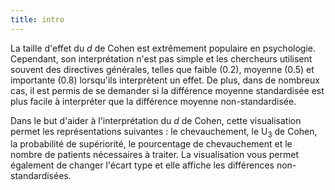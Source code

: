 ```yaml
---
title: intro
---
```


La taille d'effet du *d* de Cohen est extrêmement populaire en psychologie. Cependant, son interprétation n'est pas simple et les chercheurs utilisent souvent des directives générales, telles que faible (0.2), moyenne (0.5) et importante (0.8) lorsqu'ils interprètent un effet. De plus, dans de nombreux cas, il est permis de se demander si la différence moyenne standardisée est plus facile à interpréter que la différence moyenne non-standardisée.

Dans le but d'aider à l'interprétation du *d* de Cohen, cette visualisation permet les représentations suivantes : le chevauchement, le U<sub>3</sub> de Cohen, la probabilité de supériorité, le pourcentage de chevauchement et le nombre de patients nécessaires à traiter. La visualisation vous permet également de changer l'écart type et elle affiche les différences non-standardisées.



